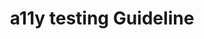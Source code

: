---
title: a11y testing Guideline
template: splash
hero: 
  title: 'a11y testing Guideline @mtc.berlin'
  tagline: Turorial zum Test der Barrierefreiheit von Webinhalten
  actions: [
    {
      text: Zum Tutorial,
     link: /tutorial/0_intro,
     icon: right-arrow,
     variant: primary,
     

    }
  ]
---